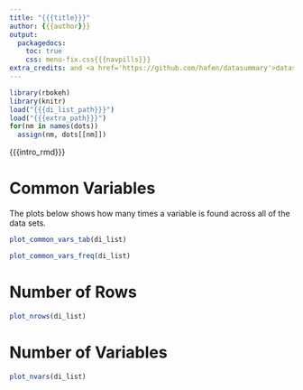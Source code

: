 ```yaml
---
title: "{{{title}}}"
author: {{{author}}}
output:
  packagedocs:
    toc: true
    css: menu-fix.css{{{navpills}}}
extra_credits: and <a href='https://github.com/hafen/datasummary'>datasummary</a>
---
```



```r
library(rbokeh)
library(knitr)
load("{{{di_list_path}}}")
load("{{{extra_path}}}")
for(nm in names(dots))
  assign(nm, dots[[nm]])
```

{{{intro_rmd}}}

# Common Variables #

The plots below shows how many times a variable is found across all of the data sets.

```r
plot_common_vars_tab(di_list)
```

```r
plot_common_vars_freq(di_list)
```

# Number of Rows #

```r
plot_nrows(di_list)
```

# Number of Variables #

```r
plot_nvars(di_list)
```
